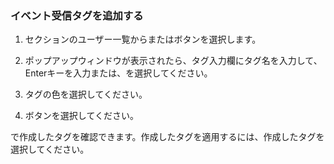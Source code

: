 ### イベント受信タグを追加する

1. <Cmdname sid="alert_receive_settings_by_member" className="uitext" />セクションのユーザー一覧から<Cmdname sid="add_tag" className="uitext" />または<LinkImage img="ico-add.svg" desc="追加" />ボタンを選択します。

2. <Cmdname sid="event_tag" className="uitext" />ポップアップウィンドウが表示されたら、タグ入力欄にタグ名を入力して、Enterキーを入力または、<Cmdname sid="create_new_eventtag" className="uitext" />を選択してください。

3. タグの色を選択してください。

4. <Cmdname sid="create_eventTag" className="uitext" />ボタンを選択してください。

<Cmdname sid="event_tag_list" className="uitext" />で作成したタグを確認できます。作成したタグを適用するには、作成したタグを選択してください。
